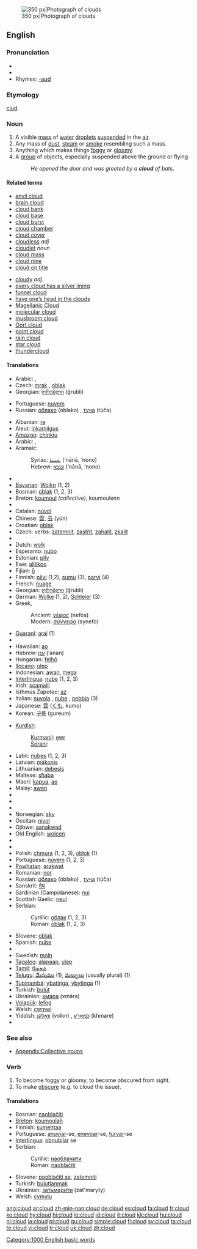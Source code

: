 [[Image:Anvil shaped cumulus panorama edit.jpg|thumb|right|350 px|Photograph of clouds]]
==English==
{{wikipedia}}

===Pronunciation===
*{{IPA|/klaʊd/}}
*{{audio|en-us-cloud.ogg|Audio (US)}}
*Rhymes: [[Rhymes:English:-aʊd|-aʊd]]

===Etymology===
{{OE.}} [[clud]].

===Noun===
{{en-noun}}

# A visible [[mass]] of [[water]] [[droplets]] [[suspended]] in the [[air]].
# Any mass of [[dust]], [[steam]] or [[smoke]] resembling such a mass.
# Anything which makes things [[foggy]] or [[gloomy]].
# A [[group]] of objects, especially suspended above the ground or flying.
#:''He opened the door and was greeted by a '''cloud''' of bats.''

====Related terms====
{{top2}}
*[[anvil cloud]]
*[[brain cloud]]
*[[cloud bank]]
*[[cloud base]]
*[[cloud burst]]
*[[cloud chamber]]
*[[cloud cover]]
*[[cloudless]] ''adj''
*[[cloudlet]] ''noun''
*[[cloud mass]]
*[[cloud nine]]
*[[cloud on title]]
{{mid2}}
*[[cloudy]] ''adj.''
*[[every cloud has a silver lining]]
*[[funnel cloud]]
*[[have one's head in the clouds|have one’s head in the clouds]]
*[[Magellanic Cloud]]
*[[molecular cloud]]
*[[mushroom cloud]]
*[[Oort cloud]]
*[[point cloud]]
*[[rain cloud]]
*[[star cloud]]
*[[thundercloud]]
{{bottom2}}

====Translations====
{{trans-top|visible mass of water droplets suspended in the air}}
*Arabic: {{Arab|[[سحابة]]}} {{f}}, {{Arab|[[غيمة]]}} {{f}}
*Czech: [[mrak]] {{m}}, [[oblak]] {{m}}
*Georgian: [[ღრუბლი]] (ğrubli)
{{trans-mid}}
*Portuguese: [[nuvem]] {{f}}
*Russian: [[облако]] (óblako) {{n}}, [[туча]] (túča) {{f}}
{{trans-bottom}}

{{rfc-trans}}
{{top}}
*Albanian: [[re]] {{f}}
*Aleut: [[inkamiigus]]
*[[Amuzgo]]: [[chinkiu]]
*Arabic: {{Arab|[[سحابة]]}} {{f}}, {{Arab|[[غيمة]]}} {{f}}
*Aramaic:
*:Syriac: [[ܥܢܢܐ]] (‘nānā, ‘nono) {{f}}
*:Hebrew: [[עננא]] (‘nānā, ‘nono) {{f}}
*{{trreq|Armenian}}
*[[Bavarian]]: [[Woikn]] {{f}} (1, 2)
*Bosnian: [[oblak]] {{m}} (1, 2, 3)
*Breton: [[koumoul]] ''(collective)'', koumoulenn {{f}}
*{{trreq|Bulgarian}}
*Catalan: [[núvol]] {{m}}
*Chinese: [[雲]], [[云]] (yún)
*Croatian: [[oblak]] {{m}}
*Czech: verbs: [[zatemnit]], [[zastřít]], [[zahalit]], [[zkalit]]
*{{trreq|Danish}}
*Dutch: [[wolk]] {{f}}
*Esperanto: [[nubo]]
*Estonian: [[pilv]]
*Ewe: [[alilikpo]]
*Fijian: [[ō]]
*Finnish: [[pilvi]] (1,2), [[sumu]] (3), [[parvi]] (4)
*French: [[nuage]] {{m}}
*Georgian: [[ღრუბლი]] (ğrubli)
*German: [[Wolke]] {{f}} (1, 2), [[Schleier]] {{m}} (3)
*Greek,
*:Ancient: [[νέφος]] (nefos) {{n}}
*:Modern: [[σύννεφο]] (synefo) {{n}}
*[[Guaraní]]: [[arai]] (1)
*{{trreq|Gujarati}}
*Hawaiian: [[ao]]
*Hebrew: [[ענן]] (’anan) {{m}}
*Hungarian: [[felhő]]
*[[Ilocano]]: [[ulep]]
*Indonesian: [[awan]], [[mega]]
*[[Interlingua]]: [[nube]] (1, 2, 3)
*Irish: [[scamaill]] {{g|Irish}}
*Isthmus Zapotec: [[az]]
*Italian: [[nuvola]] {{f}}, [[nube]] {{f}}, [[nebbia]] {{f}} (3)
*Japanese: [[雲#Japanese|雲]] ([[くも]], kumo)
*Korean: [[구름]] (gureum)
{{mid}}
*[[Kurdish]]:
*:[[Kurmanji]]: [[ewr]] {{m}}
*:[[Sorani]]: {{KUchar|[[هه‌ور]]}}
*Latin: [[nubes]] {{f}} (1, 2, 3)
*Latvian: [[mākonis]] {{g|Latvian}}
*Lithuanian: [[debesis]] {{m}}
*Maltese: [[sħaba]] {{f}}
*Maori: [[kapua]], [[ao]]
*Malay: [[awan]]
*{{trreq|Malayalam}}
*{{trreq|Maltese}}
*{{trreq|Mongolian}}
*Norwegian: [[sky]] {{m}}
*Occitan: [[nivol]] {{f}}
*Ojibwe: [[aanakwad]]
*Old English: [[wolcen]] {{n}}
*{{trreq|Oriya}}
*{{trreq|Persian}}
*Polish: [[chmura]] {{f}} (1, 2, 3), [[obłok]] {{m}} (1)
*Portuguese: [[nuvem]] {{f}} (1, 2, 3)
*[[Powhatan]]: [[arakwat]]
*Romanian: [[nor]] {{m}}
*Russian: [[облако]] (óblako) {{n}}, [[туча]] (túča) {{f}}
*Sanskrit: [[मेघ]] {{m}}
*Sardinian (Campidanese): [[nui]] {{m}}
*Scottish Gaelic: [[neul]] {{m}}
*Serbian:
*:Cyrillic: [[облак]] {{m}} (1, 2, 3)
*:Roman: [[oblak]] {{m}} (1, 2, 3)
*Slovene: [[oblak]] {{m}}
*Spanish: [[nube]] {{m}}
*{{trreq|Swahili}}
*Swedish: [[moln]] {{n}}
*[[Tagalog]]: [[alapaap]], [[ulap]]
*[[Tamil]]: [[மேகம்]]
*[[Telugu]]: [[మేఘము]] (1), [[మబ్బులు]] (usually plural) (1)
*[[Tupinambá]]: [[ybatinga]], [[ybytinga]] (1)
*Turkish: [[bulut]]
*Ukrainian: [[хмара]] (xmára) {{f}}
*[[Volapük]]: [[lefog]]
*Welsh: [[cwmwl]] {{m}}
*Yiddish: [[וואָלקן]] (volkn) {{m}}, [[כמאַרע]] (khmare) {{f}}
*{{trreq|Zulu}}
{{bottom}}

===See also===
{{commons}}
*[[Appendix:Collective nouns]]

===Verb===
{{en-verb}}

# To become foggy or gloomy, to become obscured from sight.
# To make [[obscure]] (e.g. to cloud the issue).

====Translations====
*Bosnian: [[naoblačiti]]
*[[Breton]]: [[koumoulañ]]
*Finnish: [[sumentaa]]
*Portuguese: [[anuviar]]-se, [[enevoar]]-se, [[turvar]]-se
*[[Interlingua]]: [[obnubilar]] se
*Serbian:
*:Cyrillic: [[наоблачити]]
*:Roman: [[naoblačiti]]
*Slovene: [[pooblačiti se]], [[zatemniti]]
*Turkish: [[bulutlanmak]]
*Ukrainian: [[затьмарити]] (zat'maryty)
*Welsh: [[cymylu]]

[[Category:1000 English basic words]]

[[ang:cloud]]
[[ar:cloud]]
[[zh-min-nan:cloud]]
[[de:cloud]]
[[es:cloud]]
[[fa:cloud]]
[[fr:cloud]]
[[ko:cloud]]
[[hy:cloud]]
[[hi:cloud]]
[[io:cloud]]
[[id:cloud]]
[[it:cloud]]
[[kk:cloud]]
[[hu:cloud]]
[[nl:cloud]]
[[ja:cloud]]
[[pl:cloud]]
[[qu:cloud]]
[[simple:cloud]]
[[fi:cloud]]
[[sv:cloud]]
[[ta:cloud]]
[[te:cloud]]
[[vi:cloud]]
[[tr:cloud]]
[[uk:cloud]]
[[zh:cloud]]